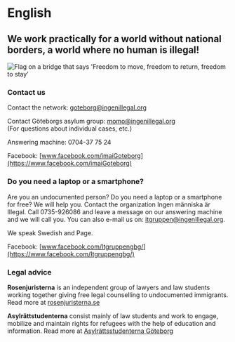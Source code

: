 
# English

## We work practically for a world without national borders, a world where no human is illegal!

<Image
  src={freedom}
  alt="Flag on a bridge that says 'Freedom to move, freedom to return, freedom to stay'"
/>

### Contact us

Contact the network: [goteborg@ingenillegal.org](mailto:goteborg@ingenillegal.org)

Contact Göteborgs asylum group: [momo@ingenillegal.org](mailto:momo@ingenillegal.org)\
(For questions about individual cases, etc.)

Answering machine: 0704-37 75 24

Facebook: [www.facebook.com/imaiGoteborg](https://www.facebook.com/imaiGoteborg)

### Do you need a laptop or a smartphone?

Are you an undocumented person? Do you need a laptop or a smartphone for free? We will help you. Contact the organization Ingen människa är Illegal. Call 0735-926086 and leave a message on our answering machine and we will call you. You can also e-mail us on: [itgruppen@ingenillegal.org](mailto:itgruppen@ingenillegal.org).

We speak Swedish and Page.

Facebook: [www.facebook.com/Itgruppengbg/](https://www.facebook.com/Itgruppengbg/)

### Legal advice

**Rosenjuristerna** is an independent group of lawyers and law students working together giving free legal counselling to undocumented immigrants. Read more at [rosenjuristerna.se](https://rosenjuristerna.se)

**Asylrättstudenterna** consist mainly of law students and work to engage, mobilize and maintain rights for refugees with the help of education and information. Read more at [Asylrättsstudenterna Göteborg](https://sv-se.facebook.com/asylrattstudenternagoteborg/)

